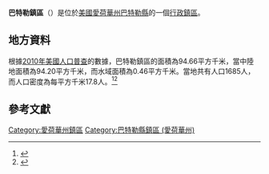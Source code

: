 {{noteTA
|G1=USState
|G2=地名
|G3=Unit
}}
{{Infobox settlement
|official_name            = 巴特勒鎮區
|native_name = Butler Township
|settlement_type          = [[行政鎮區|行政鎮區]]
|image_skyline            = 
|imagesize                = 
|image_map                = Map highlighting Butler Township, Butler County, Iowa.svg
|mapsize                  = 250px
|pushpin_map  =USA Iowa
|pushpin_label = 巴特勒鎮區
|pushpin_label_position   = top
|pushpin_map_caption      = 巴特勒鎮區在愛荷華州的位置
|subdivision_type         = [[世界政區索引|國家]]
|subdivision_type1        = [[美国州份|州份]]
|subdivision_type2        = [[愛荷華州行政区划|縣]]
|subdivision_name         = [[美国|美国]]
|subdivision_name1        = [[愛荷華州|愛荷華州]]
|subdivision_name2        = [[巴特勒縣_(愛荷華州)|巴特勒縣]]
|elevation_ft             = 971
|elevation_m              = 296
|timezone                 = [[北美中部時區|北美中部時區]]
|area_total_km2           = 94.66
|area_land_km2            = 94.20
|area_water_km2           = 0.46
|area_total_sq_mi         = 
|area_land_sq_mi          = 
|area_water_sq_mi         = 
|population_as_of         = [[2010年美國人口普查|2010]]
|population_footnotes     = 
|population_total         = 1685
|population_density_km2   = auto
|population_density_sq_mi = auto
|utc_offset               = -6
|coordinates              = {{coord|42|51|46|N|92|57|52|W|type:city_region:US-AL_source:GNS-enwiki|display=inline,title}}
| coor_pinpoint           = 
| coordinates_footnotes   = 
|timezone_DST             = CDT
|utc_offset_DST           = -5
|postal_code_type         = [[美國郵區編號|郵區編號]]
|postal_code              = 
|area_code                = {{link-en|电话区号319|Area code 319|319}}
|blank_name = [[地名信息系统|GNIS ID]]
|blank_info = 467513
}}
'''巴特勒鎮區'''（{{lang-en|Butler Township}}）是位於[[美國|美國]][[愛荷華州|愛荷華州]][[巴特勒縣_(愛荷華州)|巴特勒縣]]的一個[[行政鎮區|行政鎮區]]。

== 地方資料 ==
根據[[2010年美國人口普查|2010年美國人口普查]]的數據，巴特勒鎮區的面積為94.66平方千米，當中陸地面積為94.20平方千米，而水域面積為0.46平方千米。當地共有人口1685人，而人口密度為每平方千米17.8人。<ref name="GR8">{{cite web|url=http://factfinder2.census.gov|publisher=[[美国人口调查局|美国人口调查局]]|accessdate=2011-05-14|title=American FactFinder|archive-date=2013-09-11|archive-url=https://web.archive.org/web/20130911234518/http://factfinder2.census.gov/|dead-url=no}}</ref><ref>{{cite web|url=https://www.citypopulation.de/en/usa/iowa/admin/|title=USA: Iowa (Counties and Townships) - City Population}}</ref>

== 參考文獻 ==
{{reflist}}

{{巴特勒縣 (愛荷華州)}}

{{DEFAULTSORT:Butler Township}}
[[Category:愛荷華州鎮區|Category:愛荷華州鎮區]]
[[Category:巴特勒縣鎮區_(愛荷華州)|Category:巴特勒縣鎮區 (愛荷華州)]]

{{Iowa-geo-stub}}